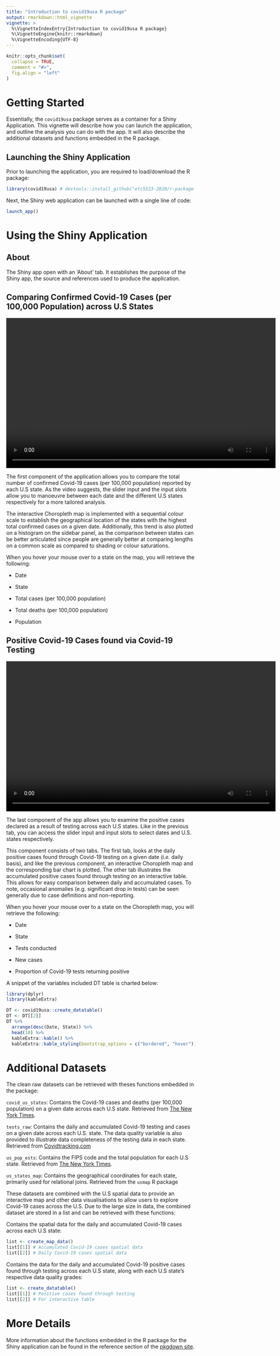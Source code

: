 ```yaml
---
title: "Introduction to covid19usa R package"
output: rmarkdown::html_vignette
vignette: >
  %\VignetteIndexEntry{Introduction to covid19usa R package}
  %\VignetteEngine{knitr::rmarkdown}
  %\VignetteEncoding{UTF-8}
---
```


```r
knitr::opts_chunk$set(
  collapse = TRUE,
  comment = "#>",
  fig.align = "left"
)
```

# Getting Started

Essentially, the `covid19usa` package serves as a container for a Shiny Application. This vignette will describe how you can launch the application, and outline the analysis you can do with the app. It will also describe the additional datasets and functions embedded in the R package.

## Launching the Shiny Application

Prior to launching the application, you are required to load/download the R package:

```r
library(covid19usa) # devtools::install_github("etc5523-2020/r-package-assessment-BrendiA")
```

Next, the Shiny web application can be launched with a single line of code:

```r
launch_app()
```

# Using the Shiny Application

## About

The Shiny app open with an 'About' tab. It establishes the purpose of the Shiny app, the source and references used to produce the application.

## Comparing Confirmed Covid-19 Cases (per 100,000 Population) across U.S States

<video width="720" height="400" controls>

<source src="tab1_example.mp4" type="video/mp4">

</video>

The first component of the application allows you to compare the total number of confirmed Covid-19 cases (per 100,000 population) reported by each U.S state. As the video suggests, the slider input and the input slots allow you to manoeuvre between each date and the different U.S states respectively for a more tailored analysis.

The interactive Choropleth map is implemented with a sequential colour scale to establish the geographical location of the states with the highest total confirmed cases on a given date. Additionally, this trend is also plotted on a histogram on the sidebar panel, as the comparison between states can be better articulated since people are generally better at comparing lengths on a common scale as compared to shading or colour saturations.

When you hover your mouse over to a state on the map, you will retrieve the following:

-   Date

-   State

-   Total cases (per 100,000 population)

-   Total deaths (per 100,000 population)

-   Population

## Positive Covid-19 Cases found via Covid-19 Testing

<video width="720" height="400" controls>

<source src="tab2_example.mp4" type="video/mp4">

</video>

The last component of the app allows you to examine the positive cases declared as a result of testing across each U.S states. Like in the previous tab, you can access the slider input and input slots to select dates and U.S. states respectively.

This component consists of two tabs. The first tab, looks at the daily positive cases found through Covid-19 testing on a given date (*i.e.* daily basis), and like the previous component, an interactive Choropleth map and the corresponding bar chart is plotted. The other tab illustrates the accumulated positive cases found through testing on an interactive table. This allows for easy comparison between daily and accumulated cases. To note, occasional anomalies (e.g. significant drop in tests) can be seen generally due to case definitions and non-reporting.

When you hover your mouse over to a state on the Choropleth map, you will retrieve the following:

-   Date

-   State

-   Tests conducted

-   New cases

-   Proportion of Covid-19 tests returning positive

A snippet of the variables included DT table is charted below:

```r
library(dplyr)
library(kableExtra)

DT <- covid19usa::create_datatable()
DT <- DT[[2]]
DT %>% 
  arrange(desc(Date, State)) %>%
  head(10) %>%
  kableExtra::kable() %>%
  kableExtra::kable_styling(bootstrap_options = c("bordered", "hover"))
```

# Additional Datasets

The clean raw datasets can be retrieved with theses functions embedded in the package:

`covid_us_states`: Contains the Covid-19 cases and deaths (per 100,000 population) on a given date across each U.S state. Retrieved from [The New York Times](https://github.com/nytimes/covid-19-data).

`tests_raw`: Contains the daily and accumulated Covid-19 testing and cases on a given date across each U.S. state. The data quality variable is also provided to illustrate data completeness of the testing data in each state. Retrieved from [Covidtracking.com](https://covidtracking.com/data)

`us_pop_ests`: Contains the FIPS code and the total population for each U.S state. Retrieved from [The New York Times](https://github.com/nytimes/covid-19-data).

`us_states_map`: Contains the geographical coordinates for each state, primarily used for relational joins. Retrieved from the `usmap` R package

These datasets are combined with the U.S spatial data to provide an interactive map and other data visualisations to allow users to explore Covid-19 cases across the U.S. Due to the large size in data, the combined dataset are stored in a list and can be retrieved with these functions:

Contains the spatial data for the daily and accumulated Covid-19 cases across each U.S state:

```r
list <- create_map_data()
list[[1]] # Accumulated Covid-19 cases spatial data
list[[2]] # Daily Covid-19 cases spatial data
```

Contains the data for the daily and accumulated Covid-19 positive cases found through testing across each U.S state, along with each U.S state's respective data quality grades:

```r
list <- create_datatable()
list[[1]] # Positive cases found through testing
list[[2]] # For interactive table
```

# More Details

More information about the functions embedded in the R package for the Shiny application can be found in the reference section of the [pkgdown site](https://etc5523-2020.github.io/r-package-assessment-BrendiA/reference/index.html).
